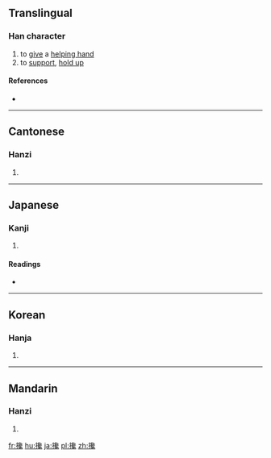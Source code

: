 {{also|搀}}
==Translingual==

===Han character===
{{Han char|rn=64|rad=手|as=17|sn=20|four=5701<sub>3</sub>|canj=手弓口戈 (QNRI)|ids=⿰[[扌]][[毚]]}}

# to [[give]] a [[helping hand]]
# to [[support]], [[hold up]]

====References====
* {{Han ref|kx=0463.140|dkj=12991|dj=0812.190|hdz=31984.160|uh=6519|ud=25881|bh=C465|bd=50277}}

----

==Cantonese==

===Hanzi===
{{yue-hanzi|jyut=|y=chaam1, chaam4|sim=搀}}

# {{defn|lang=yue|sort=手17}}

----

==Japanese==

===Kanji===
{{ja-kanji|grade=|rs=手17}}

# {{defn|lang=ja|sort=手17}}

====Readings====
* {{ja-readings|on=[[せん]] (sen), [[ぜん]] (zen), [[しん]] (shin), [[さん]] (san)|kun=[[さす]] (sasu)}}

----

==Korean==

===Hanja===
{{ko-hanja|hangeul=참|eumhun=|rv=cham|mr=ch'am|y=cham}}

# {{defn|lang=ko|sort=手17}}

----

==Mandarin==

===Hanzi===
{{cmn-hanzi|sim=搀|pin=[[chān]] ([[chan1]]), [[xí]] ([[xi2]]), [[xié]] ([[xie2]])|wg=ch'an<sup>1</sup>, hsi<sup>2</sup>, hsieh<sup>2</sup>}}

# {{defn|lang=cmn|sort=手17}}

[[fr:攙]]
[[hu:攙]]
[[ja:攙]]
[[pl:攙]]
[[zh:攙]]